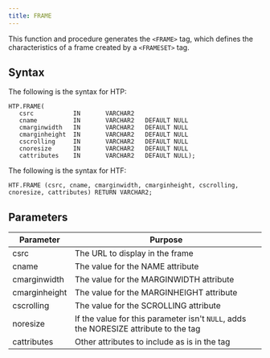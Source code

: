 ```yaml
---
title: FRAME
---
```


This function and procedure generates the `<FRAME>` tag, which defines the characteristics of a frame created by a `<FRAMESET>` tag.

## Syntax

The following is the syntax for HTP:

```
HTP.FRAME(
   csrc           IN       VARCHAR2
   cname          IN       VARCHAR2   DEFAULT NULL
   cmarginwidth   IN       VARCHAR2   DEFAULT NULL
   cmarginheight  IN       VARCHAR2   DEFAULT NULL
   cscrolling     IN       VARCHAR2   DEFAULT NULL
   cnoresize      IN       VARCHAR2   DEFAULT NULL
   cattributes    IN       VARCHAR2   DEFAULT NULL);
```

The following is the syntax for HTF:

```
HTF.FRAME (csrc, cname, cmarginwidth, cmarginheight, cscrolling, cnoresize, cattributes) RETURN VARCHAR2;
```

## Parameters

| Parameter | Purpose  |
| --------- | -------- |
| csrc | The URL to display in the frame |
| cname | The value for the NAME attribute |
| cmarginwidth | The value for the MARGINWIDTH attribute |
| cmarginheight | The value for the MARGINHEIGHT attribute |
| cscrolling | The value for the SCROLLING attribute |
| noresize | If the value for this parameter isn't `NULL`, adds the NORESIZE attribute to the tag |
| cattributes | Other attributes to include as is in the tag |
